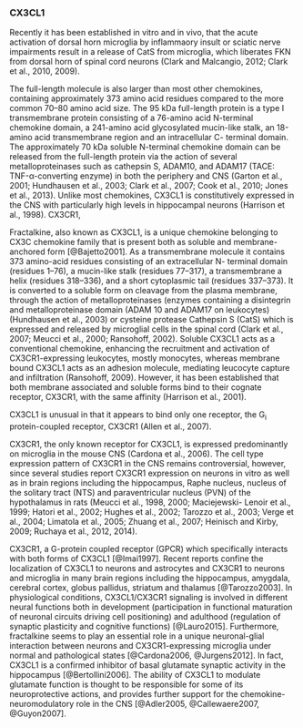 ### CX3CL1

Recently it has been established in vitro and in vivo, that the acute activation of dorsal horn microglia by inflammaory insult or sciatic nerve impairments result in a release of CatS from microglia, which liberates FKN from dorsal horn of spinal cord neurons (Clark and Malcangio, 2012; Clark et al., 2010, 2009). 

The full-length molecule is also larger than most other chemokines, containing approximately 373 amino acid residues compared to the more common 70–80 amino acid size. 
The 95 kDa full-length protein is a type I transmembrane protein consisting of a 76-amino acid N-terminal chemokine domain, a 241-amino acid glycosylated mucin-like stalk, an 18-amino acid transmembrane region and an intracellular C- terminal domain.
The approximately 70 kDa soluble N-terminal chemokine domain can be released from the full-length protein via the action of several metalloproteinases such as cathepsin S, ADAM10, and ADAM17 (TACE: TNF-α-converting enzyme) in both the periphery and CNS (Garton et al., 2001; Hundhausen et al., 2003; Clark et al., 2007; Cook et al., 2010; Jones et al., 2013). 
Unlike most chemokines, CX3CL1 is constitutively expressed in the CNS with particularly high levels in hippocampal neurons (Harrison et al., 1998). CX3CR1,

Fractalkine, also known as CX3CL1, is a unique chemokine belonging to CX3C chemokine family that is present both as soluble and membrane-anchored form [@Bajetto2001]. 
As a transmembrane molecule it contains 373 amino-acid residues consisting of an extracellular N- terminal domain (residues 1–76), a mucin-like stalk (residues 77–317), a transmembrane a helix (residues 318–336), and a short cytoplasmic tail (residues 337–373). 
It is converted to a soluble form on cleavage from the plasma membrane, through the action of metalloproteinases (enzymes containing a disintegrin and metalloproteinase domain (ADAM 10 and ADAM17 on leukocytes) (Hundhausen et al., 2003) or cysteine protease Cathepsin S (CatS) which is expressed and released by microglial cells in the spinal cord (Clark et al., 2007; Meucci et al., 2000; Ransohoff, 2002). 
Soluble CX3CL1 acts as a conventional chemokine, enhancing the recruitment and activation of CX3CR1-expressing leukocytes, mostly monocytes, whereas membrane bound CX3CL1 acts as an adhesion molecule, mediating leucocyte capture and infiltration (Ransohoff, 2009). 
However, it has been established that both membrane associated and soluble forms bind to their cognate receptor, CX3CR1, with the same affinity (Harrison et al., 2001).


CX3CL1 is unusual in that it appears to bind only one receptor, the G~i~ protein-coupled receptor, CX3CR1 (Allen et al., 2007). 

CX3CR1, the only known receptor for CX3CL1, is expressed predominantly on microglia in the mouse CNS (Cardona et al., 2006).
The cell type expression pattern of CX3CR1 in the CNS remains controversial, however, since several studies report CX3CR1 expression on neurons in vitro as well as in brain regions including the hippocampus, Raphe nucleus, nucleus of the solitary tract (NTS) and paraventricular nucleus (PVN) of the hypothalamus in rats (Meucci et al., 1998, 2000; Maciejewski- Lenoir et al., 1999; Hatori et al., 2002; Hughes et al., 2002; Tarozzo et al., 2003; Verge et al., 2004; Limatola et al., 2005; Zhuang et al., 2007; Heinisch and Kirby, 2009; Ruchaya et al., 2012, 2014).

CX3CR1, a G-protein coupled receptor (GPCR) which specifically interacts with both forms of CX3CL1 [@Imai1997]. 
Recent reports confine the localization of CX3CL1 to neurons and astrocytes and CX3CR1 to neurons and microglia in many brain regions including the hippocampus, amygdala, cerebral cortex, globus pallidus, striatum and thalamus [@Tarozzo2003]. 
In physiological conditions, CX3CL1/CX3CR1 signaling is involved in different neural functions both in development (participation in functional maturation of neuronal circuits driving cell positioning) and adulthood (regulation of synaptic plasticity and cognitive functions) [@Lauro2015]. 
Furthermore, fractalkine seems to play an essential role in a unique neuronal-glial interaction between neurons and CX3CR1-expressing microglia under normal and pathological states [@Cardona2006, @Jurgens2012]. 
In fact, CX3CL1 is a confirmed inhibitor of basal glutamate synaptic activity in the hippocampus [@Bertollini2006]. 
The ability of CX3CL1 to modulate glutamate function is thought to be responsible for some of its neuroprotective actions, and provides further support for the chemokine-neuromodulatory role in the CNS [@Adler2005, @Callewaere2007, @Guyon2007].